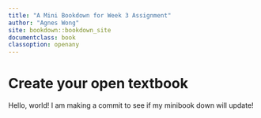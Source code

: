 ```yaml
---
title: "A Mini Bookdown for Week 3 Assignment"
author: "Agnes Wong"
site: bookdown::bookdown_site
documentclass: book
classoption: openany
---
```


# Create your open textbook

Hello, world!
I am making a commit to see if my minibook down will update!
